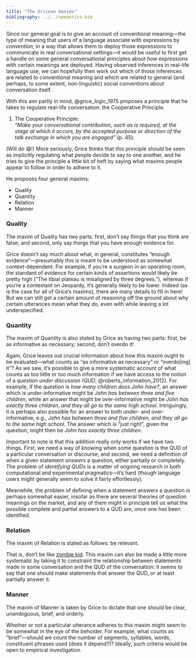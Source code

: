 ```yaml
---
title: "The Gricean maxims"
bibliography: ../../semantics.bib
---
```


Since our general goal is to give an account of conventional meaning---the type of meaning that users of a language associate with expressions by *convention*, in a way that allows them to deploy those expressions to communicate in real conversational settings---it would be useful to first get a handle on some general conversational principles about *how* expressions with certain meanings are deployed.
Having observed inferences in real-life language use, we can hopefully then work out which of those inferences are related to conventional meaning and which are related to general (and perhaps, to some extent, non-linguistic) social conventions about conversation itself.

With this aim partly in mind, @grice_logic_1975 proposes a principle that he takes to regulate real-life conversation:
the Cooperative Principle.

(@ex-cp) The Cooperative Principle: <br>
	*"Make your conversational contribution, such as is required, at the stage at which it occurs, by the accepted purpose or direction of the talk exchange in which you are engaged"* (p. 45).

(Will do 😅!)
More seriously, Grice thinks that this principle should be seen as implicitly regulating what people decide to say to one another, and he tries to give the principle a little bit of heft by saying what maxims people appear to follow in order to adhere to it.

He proposes four general maxims:

- Quality
- Quantity
- Relation
- Manner

### Quality

The maxim of Quality has two parts:
first, don't say things that you think are false;
and second, only say things that you have enough evidence for.

Grice doesn't say much about what, in general, constitutes "enough evidence"---presumably this is meant to be understood as somewhat context-dependent.
For example, if you're a surgeon in an operating room, the standard of evidence for certain kinds of assertions would likely be pretty high ("The tibial plateau is misaligned by three degrees."), whereas if you're a contestant on Jeopardy, it's generally likely to be lower.
Indeed (as is the case for all of Grice's maxims), there are many details to fill in here!
But we can still get a certain amount of reasoning off the ground about why certain utterances mean what they do, even with while leaving a lot underspecified.

### Quantity

The maxim of Quantity is also stated by Grice as having two parts:
first, be as informative as necessary;
second, don't overdo it!

Again, Grice leaves out crucial information about how this maxim ought to be evaluated---what counts as "as informative as necessary" or "overdo[ing] it"?
As we saw, it's possible to give a more systematic account of what counts as too little or too much information if we have access to the notion of a *question under discussion* (QUD; @roberts_information_2012).
For example, if the question is *how many children does John have?*, an answer which is under-informative might be *John has between three and five children*, while an answer that might be over-informative might be *John has exactly three children, and they all go to the same high school*.
Intriguingly, it is perhaps also possible for an answer to both under- and over-informative, e.g., *John has between three and five children, and they all go to the same high school*.
The answer which is "just right", given the question, might then be *John has exactly three children*.

Important to note is that this addition really only works if we have two things.
First, we need a way of knowing when some question is the QUD of a particular conversation or discourse;
and second, we need a definition of when a given statement *answers* a question, either partially or completely.
The problem of *identifying QUDs* is a matter of ongoing research in both computational and experimental pragmatics---it's hard (though language users might generally seem to solve it fairly effortlessly).

Meanwhile, the problem of defining when a statement answers a question is perhaps somewhat easier, insofar as there are several theories of question meanings on the market, and any of them might in principle tell us what the possible complete and partial answers to a QUD are, once one has been identified.

### Relation

The maxim of Relation is stated as follows:
be relevant.

That is, don't be like [zombie kid](https://www.youtube.com/watch?v=CMNry4PE93Y&t).
This maxim can also be made a little more systematic by taking it to constraint the relationship between statements made in some conversation and the QUD of the conversation:
it seems to say that one should make statements that answer the QUD, or at least partially answer it.

### Manner

The maxim of Manner is taken by Grice to dictate that one should be clear, unambiguous, brief, and orderly.

Whether or not a particular utterance adheres to this maxim might seem to be somewhat in the eye of the beholder.
For example, what counts as "brief"---should we count the number of segments, syllables, words, constituent phrases used (does it depend?)?
Ideally, such criteria would be open to empirical investigation.
